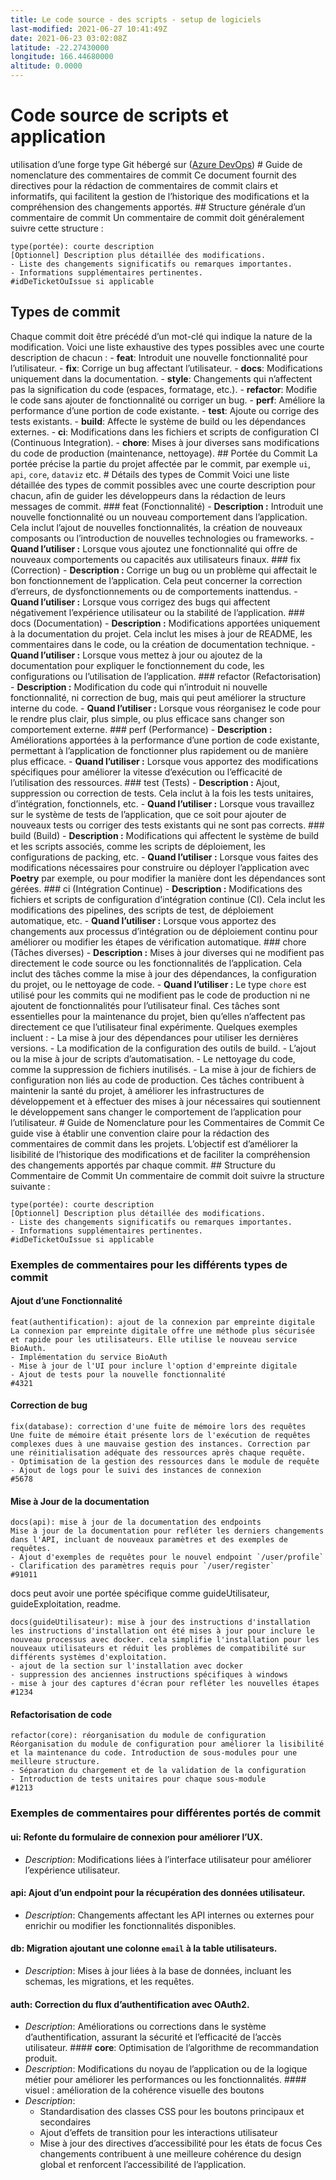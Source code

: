 ```yaml
---
title: Le code source - des scripts - setup de logiciels
last-modified: 2021-06-27 10:41:49Z
date: 2021-06-23 03:02:08Z
latitude: -22.27430000
longitude: 166.44680000
altitude: 0.0000
---
```

# Code source de scripts et application
utilisation d'une forge type Git hébergé sur ([Azure DevOps](https://dev.azure.com/Oeilnc/))
# Guide de nomenclature des commentaires de commit
Ce document fournit des directives pour la rédaction de commentaires de commit clairs et informatifs, qui facilitent la gestion de l'historique des modifications et la compréhension des changements apportés.
## Structure générale d'un commentaire de commit
Un commentaire de commit doit généralement suivre cette structure :
```
type(portée): courte description
[Optionnel] Description plus détaillée des modifications.
- Liste des changements significatifs ou remarques importantes.
- Informations supplémentaires pertinentes.
#idDeTicketOuIssue si applicable
```
## Types de commit
Chaque commit doit être précédé d'un mot-clé qui indique la nature de la modification. Voici une liste exhaustive des types possibles avec une courte description de chacun :
- **feat**: Introduit une nouvelle fonctionnalité pour l'utilisateur.
- **fix**: Corrige un bug affectant l'utilisateur.
- **docs**: Modifications uniquement dans la documentation.
- **style**: Changements qui n'affectent pas la signification du code (espaces, formatage, etc.).
- **refactor**: Modifie le code sans ajouter de fonctionnalité ou corriger un bug.
- **perf**: Améliore la performance d'une portion de code existante.
- **test**: Ajoute ou corrige des tests existants.
- **build**: Affecte le système de build ou les dépendances externes.
- **ci**: Modifications dans les fichiers et scripts de configuration CI (Continuous Integration).
- **chore**: Mises à jour diverses sans modifications du code de production (maintenance, nettoyage).
## Portée du Commit
La portée précise la partie du projet affectée par le commit, par exemple `ui`, `api`, `core`, `dataviz` etc.
# Détails des types de Commit
Voici une liste détaillée des types de commit possibles avec une courte description pour chacun, afin de guider les développeurs dans la rédaction de leurs messages de commit.
### feat (Fonctionnalité)
- **Description :** Introduit une nouvelle fonctionnalité ou un nouveau comportement dans l'application. Cela inclut l'ajout de nouvelles fonctionnalités, la création de nouveaux composants ou l'introduction de nouvelles technologies ou frameworks.
- **Quand l'utiliser :** Lorsque vous ajoutez une fonctionnalité qui offre de nouveaux comportements ou capacités aux utilisateurs finaux.
### fix (Correction)
- **Description :** Corrige un bug ou un problème qui affectait le bon fonctionnement de l'application. Cela peut concerner la correction d'erreurs, de dysfonctionnements ou de comportements inattendus.
- **Quand l'utiliser :** Lorsque vous corrigez des bugs qui affectent négativement l'expérience utilisateur ou la stabilité de l'application.
### docs (Documentation)
- **Description :** Modifications apportées uniquement à la documentation du projet. Cela inclut les mises à jour de README, les commentaires dans le code, ou la création de documentation technique.
- **Quand l'utiliser :** Lorsque vous mettez à jour ou ajoutez de la documentation pour expliquer le fonctionnement du code, les configurations ou l'utilisation de l'application.
### refactor (Refactorisation)
- **Description :** Modification du code qui n'introduit ni nouvelle fonctionnalité, ni correction de bug, mais qui peut améliorer la structure interne du code.
- **Quand l'utiliser :** Lorsque vous réorganisez le code pour le rendre plus clair, plus simple, ou plus efficace sans changer son comportement externe.
### perf (Performance)
- **Description :** Améliorations apportées à la performance d'une portion de code existante, permettant à l'application de fonctionner plus rapidement ou de manière plus efficace.
- **Quand l'utiliser :** Lorsque vous apportez des modifications spécifiques pour améliorer la vitesse d'exécution ou l'efficacité de l'utilisation des ressources.
### test (Tests)
- **Description :** Ajout, suppression ou correction de tests. Cela inclut à la fois les tests unitaires, d'intégration, fonctionnels, etc.
- **Quand l'utiliser :** Lorsque vous travaillez sur le système de tests de l'application, que ce soit pour ajouter de nouveaux tests ou corriger des tests existants qui ne sont pas corrects.
### build (Build)
- **Description :** Modifications qui affectent le système de build et les scripts associés, comme les scripts de déploiement, les configurations de packing, etc.
- **Quand l'utiliser :** Lorsque vous faites des modifications nécessaires pour construire ou déployer l'application avec **Poetry** par exemple, ou pour modifier la manière dont les dépendances sont gérées.
### ci (Intégration Continue)
- **Description :** Modifications des fichiers et scripts de configuration d'intégration continue (CI). Cela inclut les modifications des pipelines, des scripts de test, de déploiement automatique, etc.
- **Quand l'utiliser :** Lorsque vous apportez des changements aux processus d'intégration ou de déploiement continu pour améliorer ou modifier les étapes de vérification automatique.
### chore (Tâches diverses)
- **Description :** Mises à jour diverses qui ne modifient pas directement le code source ou les fonctionnalités de l'application. Cela inclut des tâches comme la mise à jour des dépendances, la configuration du projet, ou le nettoyage de code.
- **Quand l'utiliser :**  Le type `chore` est utilisé pour les commits qui ne modifient pas le code de production ni ne ajoutent de fonctionnalités pour l'utilisateur final. Ces tâches sont essentielles pour la maintenance du projet, bien qu'elles n'affectent pas directement ce que l'utilisateur final expérimente. Quelques exemples incluent :
    - La mise à jour des dépendances pour utiliser les dernières versions.
    - La modification de la configuration des outils de build.
    - L'ajout ou la mise à jour de scripts d'automatisation.
    - Le nettoyage du code, comme la suppression de fichiers inutilisés.
    - La mise à jour de fichiers de configuration non liés au code de production.
    Ces tâches contribuent à maintenir la santé du projet, à améliorer les infrastructures de développement et à effectuer des mises à jour nécessaires qui soutiennent le développement sans changer le comportement de l'application pour l'utilisateur.
# Guide de Nomenclature pour les Commentaires de Commit
Ce guide vise à établir une convention claire pour la rédaction des commentaires de commit dans les projets. L'objectif est d'améliorer la lisibilité de l'historique des modifications et de faciliter la compréhension des changements apportés par chaque commit.
## Structure du Commentaire de Commit
Un commentaire de commit doit suivre la structure suivante :
```
type(portée): courte description
[Optionnel] Description plus détaillée des modifications.
- Liste des changements significatifs ou remarques importantes.
- Informations supplémentaires pertinentes.
#idDeTicketOuIssue si applicable
```
### Exemples de commentaires pour les différents types de commit
#### Ajout d'une Fonctionnalité
```
feat(authentification): ajout de la connexion par empreinte digitale
La connexion par empreinte digitale offre une méthode plus sécurisée et rapide pour les utilisateurs. Elle utilise le nouveau service BioAuth.
- Implémentation du service BioAuth
- Mise à jour de l'UI pour inclure l'option d'empreinte digitale
- Ajout de tests pour la nouvelle fonctionnalité
#4321
```
#### Correction de bug
```
fix(database): correction d'une fuite de mémoire lors des requêtes
Une fuite de mémoire était présente lors de l'exécution de requêtes complexes dues à une mauvaise gestion des instances. Correction par une réinitialisation adéquate des ressources après chaque requête.
- Optimisation de la gestion des ressources dans le module de requête
- Ajout de logs pour le suivi des instances de connexion
#5678
```
#### Mise à Jour de la documentation
```
docs(api): mise à jour de la documentation des endpoints
Mise à jour de la documentation pour refléter les derniers changements dans l'API, incluant de nouveaux paramètres et des exemples de requêtes.
- Ajout d'exemples de requêtes pour le nouvel endpoint `/user/profile`
- Clarification des paramètres requis pour `/user/register`
#91011
```
docs peut avoir une portée spécifique comme guideUtilisateur, guideExploitation, readme.
```
docs(guideUtilisateur): mise à jour des instructions d'installation
les instructions d'installation ont été mises à jour pour inclure le nouveau processus avec docker. cela simplifie l'installation pour les nouveaux utilisateurs et réduit les problèmes de compatibilité sur différents systèmes d'exploitation.
- ajout de la section sur l'installation avec docker
- suppression des anciennes instructions spécifiques à windows
- mise à jour des captures d'écran pour refléter les nouvelles étapes
#1234
```
#### Refactorisation de code
```
refactor(core): réorganisation du module de configuration
Réorganisation du module de configuration pour améliorer la lisibilité et la maintenance du code. Introduction de sous-modules pour une meilleure structure.
- Séparation du chargement et de la validation de la configuration
- Introduction de tests unitaires pour chaque sous-module
#1213
```
### Exemples de commentaires pour différentes portés de commit
#### **ui**: Refonte du formulaire de connexion pour améliorer l'UX.
   - *Description*: Modifications liées à l'interface utilisateur pour améliorer l'expérience utilisateur.
   
#### **api**: Ajout d'un endpoint pour la récupération des données utilisateur.
   - *Description*: Changements affectant les API internes ou externes pour enrichir ou modifier les fonctionnalités disponibles.
   
#### **db**: Migration ajoutant une colonne `email` à la table utilisateurs.
   - *Description*: Mises à jour liées à la base de données, incluant les schemas, les migrations, et les requêtes.
   
#### **auth**: Correction du flux d'authentification avec OAuth2.
   - *Description*: Améliorations ou corrections dans le système d'authentification, assurant la sécurité et l'efficacité de l'accès utilisateur.
#### **core**: Optimisation de l'algorithme de recommandation produit.
   - *Description*: Modifications du noyau de l'application ou de la logique métier pour améliorer les performances ou les fonctionnalités.
####  visuel : amélioration de la cohérence visuelle des boutons
- *Description*:  
    - Standardisation des classes CSS pour les boutons principaux et secondaires
    - Ajout d'effets de transition pour les interactions utilisateur
    - Mise à jour des directives d'accessibilité pour les états de focus
    Ces changements contribuent à une meilleure cohérence du design global et renforcent l'accessibilité de l'application.
